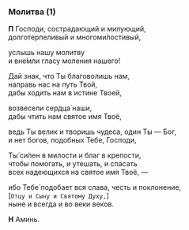 ### Молитва (1)

**П** Господи, сострадающий и милующий,  
долготерпеливый и многоми́лостивый,

услышь нашу молитву  
и вне́мли гласу моления нашего!

Дай знак, что Ты благоволишь нам,    
направь нас на путь Твой,  
дабы ходить нам в истине Твоей,

возвесели сердца́ наши,  
дабы чтить нам святое имя Твоё,

ведь Ты велик и творишь чудеса, один Ты — Бог,  
и нет богов, подобных Тебе, Господи,

Ты́ си́лен в милости и благ в крепости,  
чтобы помогать, и утешать, и спасать  
всех надеющихся на святое имя Твоё, —

ибо Тебе́ подобает вся слава, честь и поклонение,  
<R>[</R>`Отцу и Сыну и Святому Духу,`<R>]</R>  
ныне и всегда и во веки веков.

**Н** Аминь.

